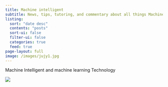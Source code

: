 ```yaml
---
title: Machine intelligent
subtitle: News, tips, tutoring, and commentary about all things Machine Intelligent
listing:
  sort: "date desc"
  contents: "posts"
  sort-ui: false
  filter-ui: false
  categories: true
  feed: true
page-layout: full
image: /images/jujy1.jpg
---
```


Machine Intelligent and machine learning Technology

![](/images/lion2.jpg)
